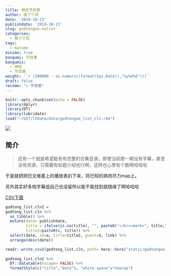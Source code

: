 ```yaml
---
title: 神舌节目表
author: 疾了个风
date: '2019-10-23'
publishdate: '2019-10-23'
slug: godtongue-oalist
categories:
  - 疾了个风
tags:
  - matome
minimo: true
bangumi: 节目表
bangumis:
  - 神舌
  - 节目表
weight: '`r (200000 - as.numeric(format(Sys.Date(),"%y%m%d")))`'
draft: false
recomm: "> 节目表"
---
```



```r
knitr::opts_chunk$set(echo = FALSE)
library(dplyr)
library(DT)
library(lubridate)
load("~/GIT/lhdata/data/godtongue_list_cln.rda")
```


![](https://raw.githubusercontent.com/tcgriffith/owaraisite/master/static/img/godtongue.jpg)



## 简介


> 还有一个就是希望能有有完整的合集目录，即使当前那一期没有字幕，甚至没有资源，只需要有标题介绍也行啊，这样也心里有个数啊哈哈哈


于是就把把日文维基上的播放表扒下来，将已知的熟肉尽力map上。

另外其实好多档字幕组自己也没留所以能不能找到就随缘了啊哈哈哈


[CSV下载](/godtongue.csv)


```r
godtong_list.cln2 = 
godtong_list.cln %>%
  as_tibble() %>%
  mutate(date= publishdate,
         title = ifelse(is.na(title), "", paste0("</br><mark>", title,"</mark>")),
         title2=paste0(c, title)) %>%
  select(date, id=a, title=title2, guest=d, link) %>%
  arrange(desc(date))

readr::write_csv2(godtong_list.cln, path= here::here("static/godtongue.csv"))
  
godtong_list.cln2 %>%
  DT::datatable(escape= FALSE) %>%
  formatStyle(c("title","date"), "white-space"="nowrap")
```

